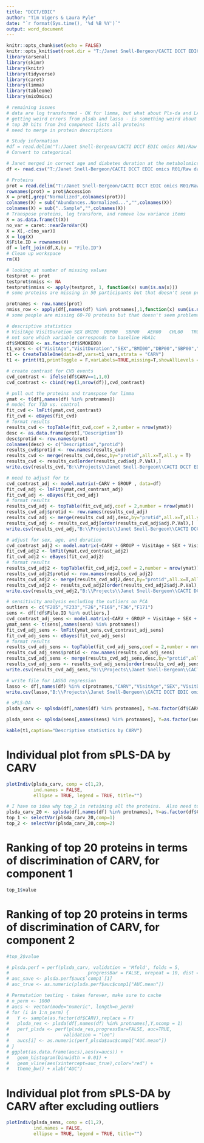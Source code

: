 ```yaml
---
title: "DCCT/EDIC"
author: "Tim Vigers & Laura Pyle"
date: "`r format(Sys.time(), '%d %B %Y')`"
output: word_document
---
```


```r
knitr::opts_chunk$set(echo = FALSE)
knitr::opts_knit$set(root.dir = "T:/Janet Snell-Bergeon/CACTI DCCT EDIC omics R01/")
library(arsenal)
library(skimr)
library(knitr)
library(tidyverse)
library(caret)
library(limma)
library(tableone)
library(mixOmics)
```

```r

# remaining issues
# data are log transformed - OK for limma, but what about Pls-da and LASSO
# getting weird errors from plsda and lasso - is something weird about the data?
# top 20 hits from 2nd component lists all proteins
# need to merge in protein descriptions

# Study information
#df = read.delim("T:/Janet Snell-Bergeon/CACTI DCCT EDIC omics R01/Raw data/QEDIC_WP_DDA_60SPD_StudyInformat.txt")
# Convert to categorical

# Janet merged in correct age and diabetes duration at the metabolomics visit
df <- read.csv("T:/Janet Snell-Bergeon/CACTI DCCT EDIC omics R01/Raw data/QEDIC_WP_DDA_60SPD_StudyInformat.csv")

# Proteins
prot = read.delim("T:/Janet Snell-Bergeon/CACTI DCCT EDIC omics R01/Raw data/EDIC_WP_DDA_60SPD_Proteins.txt")
rownames(prot) = prot$Accession
X = prot[,grep("Normalized",colnames(prot))]
colnames(X) = sub("Abundances..Normalized...","",colnames(X))
colnames(X) = sub("..Sample","",colnames(X))
# Transpose proteins, log transform, and remove low variance items
X = as.data.frame(t(X))
no_var = caret::nearZeroVar(X)
X = X[,-c(no_var)]
X = log(X)
X$File.ID = rownames(X)
df = left_join(df,X,by = "File.ID")
# Clean up workspace
rm(X)

# looking at number of missing values
testprot <- prot
testprot$nmiss <- NA
testprot$nmiss <- apply(testprot, 1, function(x) sum(is.na(x)))
# some proteins are missing in 50 participants but that doesn't seem problematic

protnames <- row.names(prot)
nmiss_row <- apply(df[,names(df) %in% protnames],1,function(x) sum(is.na(x)))
# some people are missing 60-70 proteins but that doesn't seem problematic

# descriptive statistics
# VisitAge VisitDuration SEX BMI00	DBP00	SBP00	AER00	CHL00	TRG00	HDL00	LDL00 SMOKE00
# not sure which variable corresponds to baseline HbA1c
df$SMOKE00 <- as.factor(df$SMOKE00)
t1_vars <- c("VisitAge","VisitDuration","SEX","BMI00","DBP00","SBP00","AER00","CHL00","TRG00","HDL00","LDL00","SMOKE00")
t1 <- CreateTableOne(data=df,vars=t1_vars,strata = "CARV")
t1 <- print(t1,printToggle = F,varLabels=TRUE,missing=T,showAllLevels = T,test = T)

# create contrast for CVD events
cvd_contrast <- ifelse(df$CARV==1,1,0)
cvd_contrast <- cbind(rep(1,nrow(df)),cvd_contrast)

# pull out the proteins and transpose for limma
ymat <- t(df[,names(df) %in% protnames])
# model for T1D vs. control
fit_cvd <- lmFit(ymat,cvd_contrast)
fit_cvd <- eBayes(fit_cvd)
# format results
results_cvd <- topTable(fit_cvd,coef = 2,number = nrow(ymat))
desc <- as.data.frame(prot[,"Description"])
desc$protid <- row.names(prot)
colnames(desc) <- c("Description","protid")
results_cvd$protid <- row.names(results_cvd)
results_cvd <- merge(results_cvd,desc,by="protid",all.x=T,all.y = T)
results_cvd <- results_cvd[order(results_cvd$adj.P.Val),] 
write.csv(results_cvd,"B:\\Projects\\Janet Snell-Bergeon\\CACTI DCCT EDIC omics R01\\Reports\\DCCT EDIC CARV.csv")

# need to adjust for tx
cvd_contrast_adj <- model.matrix(~CARV + GROUP , data=df)
fit_cvd_adj <- lmFit(ymat,cvd_contrast_adj)
fit_cvd_adj <- eBayes(fit_cvd_adj)
# format results
results_cvd_adj <- topTable(fit_cvd_adj,coef = 2,number = nrow(ymat))
results_cvd_adj$protid <- row.names(results_cvd_adj)
results_cvd_adj <- merge(results_cvd_adj,desc,by="protid",all.x=T,all.y = T)
results_cvd_adj <- results_cvd_adj[order(results_cvd_adj$adj.P.Val),] 
write.csv(results_cvd_adj,"B:\\Projects\\Janet Snell-Bergeon\\CACTI DCCT EDIC omics R01\\Reports\\DCCT EDIC CARV adjusted GROUP.csv")

# adjust for sex, age, and duration
cvd_contrast_adj2 <- model.matrix(~CARV + GROUP + VisitAge + SEX + VisitDuration , data=df)
fit_cvd_adj2 <- lmFit(ymat,cvd_contrast_adj2)
fit_cvd_adj2 <- eBayes(fit_cvd_adj2)
# format results
results_cvd_adj2 <- topTable(fit_cvd_adj2,coef = 2,number = nrow(ymat))
results_cvd_adj2$protid <- row.names(results_cvd_adj2)
results_cvd_adj2 <- merge(results_cvd_adj2,desc,by="protid",all.x=T,all.y = T)
results_cvd_adj2 <- results_cvd_adj2[order(results_cvd_adj2$adj.P.Val),] 
write.csv(results_cvd_adj2,"B:\\Projects\\Janet Snell-Bergeon\\CACTI DCCT EDIC omics R01\\Reports\\DCCT EDIC CARV adjusted GROUP VisitAge SEX Visit Duration.csv")

# sensitivity analysis excluding the outliers on PCA
outliers <- c("F205","F233","F26","F169","F36","F171")
sens <- df[!df$File.ID %in% outliers,]
cvd_contrast_adj_sens <- model.matrix(~CARV + GROUP + VisitAge + SEX + VisitDuration , data=sens)
ymat_sens <- t(sens[,names(sens) %in% protnames])
fit_cvd_adj_sens <- lmFit(ymat_sens,cvd_contrast_adj_sens)
fit_cvd_adj_sens <- eBayes(fit_cvd_adj_sens)
# format results
results_cvd_adj_sens <- topTable(fit_cvd_adj_sens,coef = 2,number = nrow(ymat))
results_cvd_adj_sens$protid <- row.names(results_cvd_adj_sens)
results_cvd_adj_sens <- merge(results_cvd_adj_sens,desc,by="protid",all.x=T,all.y = T)
results_cvd_adj_sens <- results_cvd_adj_sens[order(results_cvd_adj_sens$adj.P.Val),] 
write.csv(results_cvd_adj_sens,"B:\\Projects\\Janet Snell-Bergeon\\CACTI DCCT EDIC omics R01\\Reports\\DCCT EDIC CARV adjusted GROUP VisitAge SEX Visit Duration sensitivity analysis excluding outliers.csv")

# write file for LASSO regression
lasso <- df[,names(df) %in% c(protnames,"CARV","VisitAge","SEX","VisitDuration")]
write.csv(lasso,"B:\\Projects\\Janet Snell-Bergeon\\CACTI DCCT EDIC omics R01\\Clean data\\lasso.csv",row.names = F)

# sPLS-DA
plsda_carv <- splsda(df[,names(df) %in% protnames], Y=as.factor(df$CARV),ncomp = 2)

plsda_sens <- splsda(sens[,names(sens) %in% protnames], Y=as.factor(sens$CARV),ncomp = 2)

```

```r
kable(t1,caption="Descriptive statistics by CARV")
```

# Individual plot from sPLS-DA by CARV

```r
plotIndiv(plsda_carv, comp = c(1,2),
          ind.names = FALSE, 
          ellipse = TRUE, legend = TRUE, title="")
```

```r
# I have no idea why top_2 is retaining all the proteins.  Also need to merge in the protein names
plsda_carv_20 <- splsda(df[,names(df) %in% protnames], Y=as.factor(df$CARV),ncomp = 2,keepX = 20)
top_1 <- selectVar(plsda_carv_20,comp=1)
top_2 <- selectVar(plsda_carv_20,comp=2)
```

# Ranking of top 20 proteins in terms of discrimination of CARV, for component 1

```r
top_1$value
```

# Ranking of top 20 proteins in terms of discrimination of CARV, for component 2

```r
#top_2$value
```


```r
# plsda.perf = perf(plsda_carv, validation = 'Mfold', folds = 5, 
#                             progressBar = FALSE, nrepeat = 10, dist = 'max.dist',auc=TRUE)
# auc_save <- plsda.perf$auc$`comp1`[1]    
# auc_true <- as.numeric(plsda.perf$auc$comp1["AUC.mean"])
```



```r
# Permutation testing - takes forever, make sure to cache
# n_perm <- 1000
# aucs <- vector(mode="numeric", length=n_perm)
# for (i in 1:n_perm) {
#   Y <- sample(as.factor(df$CARV),replace = F)
#   plsda_res <- plsda(df[,names(df) %in% protnames],Y,ncomp = 1)
#   perf_plsda <- perf(plsda_res,progressBar=FALSE, auc=TRUE,
#                    validation = "loo")
#   aucs[i] <- as.numeric(perf_plsda$auc$comp1["AUC.mean"])
# }
# ggplot(as.data.frame(aucs),aes(x=aucs)) + 
#   geom_histogram(binwidth = 0.01) + 
#   geom_vline(aes(xintercept=auc_true),color="red") + 
#   theme_bw() + xlab("AUC")
```

# Individual plot from sPLS-DA by CARV after excluding outliers

```r
plotIndiv(plsda_sens, comp = c(1,2),
          ind.names = FALSE, 
          ellipse = TRUE, legend = TRUE, title="")
```

